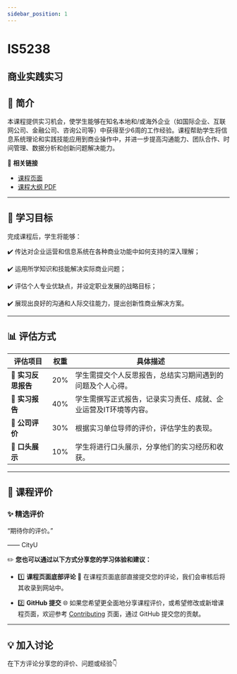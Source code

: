 ```yaml
---
sidebar_position: 1
---
```


# IS5238
## 商业实践实习

## **📘 简介**
本课程提供实习机会，使学生能够在知名本地和/或海外企业（如国际企业、互联网公司、金融公司、咨询公司等）中获得至少6周的工作经验。课程帮助学生将信息系统理论和实践技能应用到商业操作中，并进一步提高沟通能力、团队合作、时间管理、数据分析和创新问题解决能力。

🔗 **相关链接**
- [课程页面](https://www.cityu.edu.hk/catalogue/pg/202425/course/IS5238.htm)
- [课程大纲 PDF](https://www.cityu.edu.hk/catalogue/pg/202425/course/IS5238.pdf)

---

## **🎯 学习目标**

完成课程后，学生将能够：

✔️ 传达对企业运营和信息系统在各种商业功能中如何支持的深入理解；

✔️ 运用所学知识和技能解决实际商业问题；

✔️ 评估个人专业优缺点，并设定职业发展的战略目标；

✔️ 展现出良好的沟通和人际交往能力，提出创新性商业解决方案。

---

## **📊 评估方式**

| **评估项目**          | **权重** | **具体描述**                                                                                       |
|----------------------|---------|---------------------------------------------------------------------------------------------------|
| **📄 实习反思报告**   | 20%     | 学生需提交个人反思报告，总结实习期间遇到的问题及个人心得。                                       |
| **📄 实习报告**       | 40%     | 学生需撰写正式报告，记录实习责任、成就、企业运营及IT环境等内容。                               |
| **📄 公司评价**       | 30%     | 根据实习单位导师的评价，评估学生的表现。                                                         |
| **📄 口头展示**       | 10%     | 学生将进行口头展示，分享他们的实习经历和收获。                                                   |

---

## **💬 课程评价**

### ✨ **精选评价**
<div className={commentStyles.commentBox}>
    <p className={commentStyles.commentText}>
        “期待你的评价。”
    </p>
    <p className={commentStyles.commentAuthor}>—— CityU</p>
</div>

✏️ **您也可以通过以下方式分享您的学习体验和建议：**

- 1️⃣ **课程页面底部评论**
💬 在课程页面底部直接提交您的评论，我们会审核后将其收录到网站中。

- 2️⃣ **GitHub 提交**
🌐 如果您希望更全面地分享课程评价，或希望修改或新增课程页面，欢迎参考 [Contributing](/contributing) 页面，通过 GitHub 提交您的贡献。


---

## **💡 加入讨论**

在下方评论分享您的评价、问题或经验👇
<Utterances />
